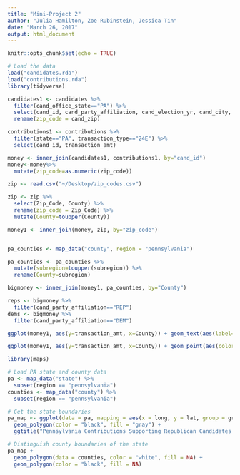 ```yaml
---
title: "Mini-Project 2"
author: "Julia Hamilton, Zoe Rubinstein, Jessica Tin"
date: "March 26, 2017"
output: html_document
---
```


```r
knitr::opts_chunk$set(echo = TRUE)
```

```r
# Load the data
load("candidates.rda")
load("contributions.rda")
library(tidyverse)
```

```r
candidates1 <- candidates %>%
  filter(cand_office_state=="PA") %>%
  select(cand_id, cand_party_affiliation, cand_election_yr, cand_city, cand_zip) %>%
  rename(zip_code = cand_zip)

contributions1 <- contributions %>%
  filter(state=="PA", transaction_type=="24E") %>%
  select(cand_id, transaction_amt)

money <- inner_join(candidates1, contributions1, by="cand_id")
money<-money%>%
  mutate(zip_code=as.numeric(zip_code))
```

```r
zip <- read.csv("~/Desktop/zip_codes.csv")

zip <- zip %>%
  select(Zip_Code, County) %>%
  rename(zip_code = Zip_Code) %>%
  mutate(County=toupper(County))

money1 <- inner_join(money, zip, by="zip_code")


pa_counties <- map_data("county", region = "pennsylvania")

pa_counties <- pa_counties %>%
  mutate(subregion=toupper(subregion)) %>%
  rename(County=subregion)

bigmoney <- inner_join(money1, pa_counties, by="County")

reps <- bigmoney %>%
  filter(cand_party_affiliation=="REP")
dems <- bigmoney %>%
  filter(cand_party_affiliation=="DEM")
```

```r
ggplot(money1, aes(y=transaction_amt, x=County)) + geom_text(aes(label=cand_city), size=1.5)

ggplot(money1, aes(y=transaction_amt, x=County)) + geom_point(aes(color=cand_party_affiliation, shape=cand_party_affiliation), position = position_jitter(width = 0.25, height = 0), size=2.5) + theme()
```



```r
library(maps)

# Load PA state and county data
pa <- map_data("state") %>%
  subset(region == "pennsylvania")
counties <- map_data("county") %>%
  subset(region == "pennsylvania")

# Get the state boundaries
pa_map <- ggplot(data = pa, mapping = aes(x = long, y = lat, group = group)) +
  geom_polygon(color = "black", fill = "gray") +
  ggtitle("Pennsylvania Contributions Supporting Republican Candidates by County")

# Distinguish county boundaries of the state
pa_map +
  geom_polygon(data = counties, color = "white", fill = NA) +
  geom_polygon(color = "black", fill = NA)
```